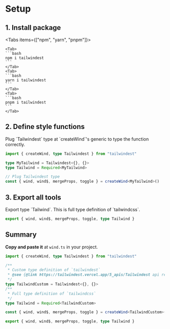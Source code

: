 
# Setup

## 1. Install package

<Tabs items={["npm", "yarn", "pnpm"]}>

    <Tab>
    ```bash
    npm i tailwindest
    ```
    </Tab>
    <Tab>
    ```bash
    yarn i tailwindest
    ```
    </Tab>
    <Tab>
    ```bash
    pnpm i tailwindest
    ```
    </Tab>

</Tabs>

## 2. Define style functions

<Callout type="info">
    Plug `Tailwindest` type at `createWind`'s generic to type the function
    correctly.
</Callout>

```ts
import { createWind, type Tailwindest } from "tailwindest"

type MyTailwind = Tailwindest<{}, {}>
type Tailwind = Required<MyTailwind>

// Plug Tailwindest type
const { wind, wind$, mergeProps, toggle } = createWind<MyTailwind>()
```

## 3. Export all tools

<Callout type="info">
    Export type `Tailwind`. This is full type definition of `tailwindcss`.
</Callout>

```ts
export { wind, wind$, mergeProps, toggle, type Tailwind }
```

## Summary

**Copy and paste it** at `wind.ts` in your project.

```ts filename="wind.ts"
import { createWind, type Tailwindest } from "tailwindest"

/**
 * Custom type definition of `tailwindest`
 * @see {@link https://tailwindest.vercel.app/5_apis/Tailwindest api reference}
 */
type TailwindCustom = Tailwindest<{}, {}>
/**
 * Full type definition of `tailwindcss`
 */
type Tailwind = Required<TailwindCustom>

const { wind, wind$, mergeProps, toggle } = createWind<TailwindCustom>()

export { wind, wind$, mergeProps, toggle, type Tailwind }
```
